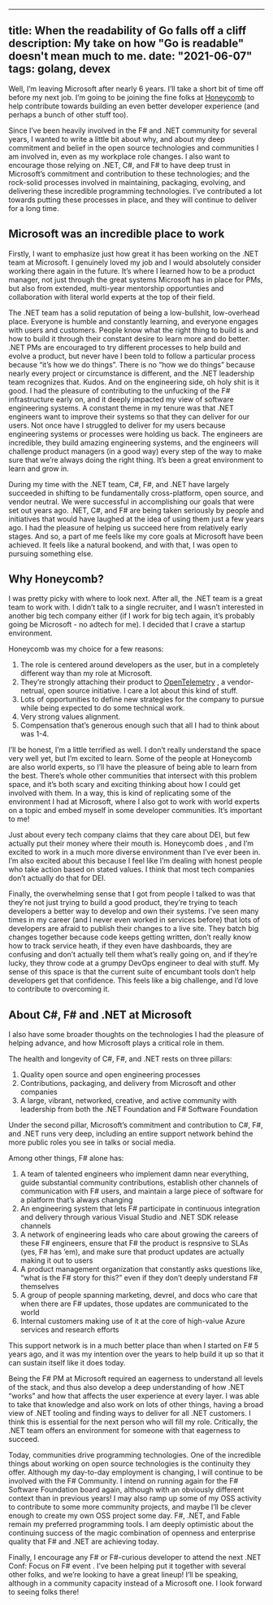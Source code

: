 
---
title: When the readability of Go falls off a cliff
description: My take on how "Go is readable" doesn't mean much to me.
date: "2021-06-07"
tags: golang, devex
---

Well, I’m leaving Microsoft after nearly 6 years. I’ll take a short bit of time off before my next job. I’m going to be joining the fine folks at [Honeycomb](https://www.honeycomb.io/) to help contribute towards building an even better developer experience (and perhaps a bunch of other stuff too).


Since I’ve been heavily involved in the F# and .NET community for several years, I wanted to write a little bit about why, and about my deep commitment and belief in the open source technologies and communities I am involved in, even as my workplace role changes. I also want to encourage those relying on .NET, C#, and F# to have deep trust in Microsoft’s commitment and contribution to these technologies; and the rock-solid processes involved in maintaining, packaging, evolving, and delivering these incredible programming technologies. I’ve contributed a lot towards putting these processes in place, and they will continue to deliver for a long time.

## Microsoft was an incredible place to work

Firstly, I want to emphasize just how great it has been working on the .NET team at Microsoft. I genuinely loved my job and I would absolutely consider working there again in the future. It’s where I learned how to be a product manager, not just through the great systems Microsoft has in place for PMs, but also from extended, multi-year mentorship opportunties and collaboration with literal world experts at the top of their field.

The .NET team has a solid reputation of being a low-bullshit, low-overhead place. Everyone is humble and constantly learning, and everyone engages with users and customers. People know what the right thing to build is and how to build it through their constant desire to learn more and do better. .NET PMs are encouraged to try different processes to help build and evolve a product, but never have I been told to follow a particular process because “it’s how we do things”. There is no “how we do things” because nearly every project or circumstance is different, and the .NET leadership team recognizes that. Kudos. And on the engineering side, oh holy shit is it good. I had the pleasure of contributing to the unfucking of the F# infrastructure early on, and it deeply impacted my view of software engineering systems. A constant theme in my tenure was that .NET engineers want to improve their systems so that they can deliver for our users. Not once have I struggled to deliver for my users because engineering systems or processes were holding us back. The engineers are incredible, they build amazing engineering systems, and the engineers will challenge product managers (in a good way) every step of the way to make sure that we’re always doing the right thing. It’s been a great environment to learn and grow in.

During my time with the .NET team, C#, F#, and .NET have largely succeeded in shifting to be fundamentally cross-platform, open source, and vendor neutral. We were successful in accomplishing our goals that were set out years ago. .NET, C#, and F# are being taken seriously by people and initiatives that would have laughed at the idea of using them just a few years ago. I had the pleasure of helping us succeed here from relatively early stages. And so, a part of me feels like my core goals at Microsoft have been achieved. It feels like a natural bookend, and with that, I was open to pursuing something else.

## Why Honeycomb?

I was pretty picky with where to look next. After all, the .NET team is a great team to work with. I didn’t talk to a single recruiter, and I wasn’t interested in another big tech company either (if I work for big tech again, it’s probably going be Microsoft - no adtech for me). I decided that I crave a startup environment.

Honeycomb was my choice for a few reasons:

1. The role is centered around developers as the user, but in a completely different way than my role at Microsoft.
2. They’re strongly attaching their product to [OpenTelemetry](https://opentelemetry.io/) , a vendor-netrual, open source initiative. I care a lot about this kind of stuff.
3. Lots of opportunities to define new strategies for the company to pursue while being expected to do some technical work.
4. Very strong values alignment.
5. Compensation that’s generous enough such that all I had to think about was 1-4.

I’ll be honest, I’m a little terrified as well. I don’t really understand the space very well yet, but I’m excited to learn. Some of the people at Honeycomb are also world experts, so I’ll have the pleasure of being able to learn from the best. There’s whole other communities that intersect with this problem space, and it’s both scary and exciting thinking about how I could get involved with them. In a way, this is kind of replicating some of the environment I had at Microsoft, where I also got to work with world experts on a topic and embed myself in some developer communities. It’s important to me!

Just about every tech company claims that they care about DEI, but few actually put their money where their mouth is. Honeycomb does , and I’m excited to work in a much more diverse environment than I’ve ever been in. I’m also excited about this because I feel like I’m dealing with honest people who take action based on stated values. I think that most tech companies don’t actually do that for DEI.

Finally, the overwhelming sense that I got from people I talked to was that they’re not just trying to build a good product, they’re trying to teach developers a better way to develop and own their systems. I’ve seen many times in my career (and I never even worked in services before) that lots of developers are afraid to publish their changes to a live site. They batch big changes together because code keeps getting written, don’t really know how to track service heath, if they even have dashboards, they are confusing and don’t actually tell them what’s really going on, and if they’re lucky, they throw code at a grumpy DevOps engineer to deal with stuff. My sense of this space is that the current suite of encumbant tools don’t help developers get that confidence. This feels like a big challenge, and I’d love to contribute to overcoming it.

## About C#, F# and .NET at Microsoft

I also have some broader thoughts on the technologies I had the pleasure of helping advance, and how Microsoft plays a critical role in them.

The health and longevity of C#, F#, and .NET rests on three pillars:

1. Quality open source and open engineering processes
2. Contributions, packaging, and delivery from Microsoft and other companies
3. A large, vibrant, networked, creative, and active community with leadership from both the .NET Foundation and F# Software Foundation

Under the second pillar, Microsoft’s commitment and contribution to C#, F#, and .NET runs very deep, including an entire support network behind the more public roles you see in talks or social media.

Among other things, F# alone has:

1. A team of talented engineers who implement damn near everything, guide substantial community contributions, establish other channels of communication with F# users, and maintain a large piece of software for a platform that’s always changing
2. An engineering system that lets F# participate in continuous integration and delivery through various Visual Studio and .NET SDK release channels
3. A network of engineering leads who care about growing the careers of these F# engineers, ensure that F# the product is respnsive to SLAs (yes, F# has ’em), and make sure that product updates are actually making it out to users
4. A product management organization that constantly asks questions like, “what is the F# story for this?” even if they don’t deeply understand F# themselves
5. A group of people spanning marketing, devrel, and docs who care that when there are F# updates, those updates are communicated to the world
6. Internal customers making use of it at the core of high-value Azure services and research efforts

This support network is in a much better place than when I started on F# 5 years ago, and it was my intention over the years to help build it up so that it can sustain itself like it does today.

Being the F# PM at Microsoft required an eagerness to understand all levels of the stack, and thus also develop a deep understanding of how .NET “works” and how that affects the user experience at every layer. I was able to take that knowledge and also work on lots of other things, having a broad view of .NET tooling and finding ways to deliver for all .NET customers. I think this is essential for the next person who will fill my role. Critically, the .NET team offers an environment for someone with that eagerness to succeed.

Today, communities drive programming technologies. One of the incredible things about working on open source technologies is the continuity they offer. Although my day-to-day employment is changing, I will continue to be involved with the F# Community. I intend on running again for the F# Software Foundation board again, although with an obviously different context than in previous years! I may also ramp up some of my OSS activity to contribute to some more community projects, and maybe I’ll be clever enough to create my own OSS project some day. F#, .NET, and Fable remain my preferred programming tools. I am deeply optimistic about the continuing success of the magic combination of openness and enterprise quality that F# and .NET are achieving today.

Finally, I encourage any F# or F#-curious developer to attend the next .NET Conf: Focus on F# event . I’ve been helping put it together with several other folks, and we’re looking to have a great lineup! I’ll be speaking, although in a community capacity instead of a Microsoft one. I look forward to seeing folks there!
